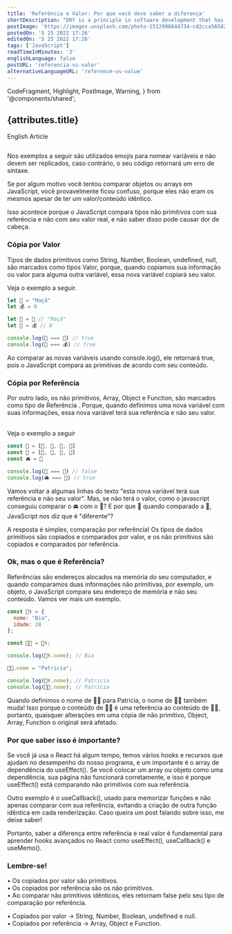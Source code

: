 ```yaml
---
title: 'Referência e Valor: Por que você deve saber a diferença'
shortDescription: "DRY is a principle in software development that has been followed by a large part of the programming community and basically"
postImage: 'https://images.unsplash.com/photo-1512998844734-cd2cca565822?crop=entropy&cs=tinysrgb&fm=jpg&ixlib=rb-1.2.1&q=80&raw_url=true&ixid=MnwxMjA3fDB8MHxwaG90by1wYWdlfHx8fGVufDB8fHx8&auto=format&fit=crop&w=1921'
postedOn: '5 25 2022 17:26'
editedOn: '5 25 2022 17:26'
tags: ['JavaScript']
readTimeInMinutes: '3'
englishLanguage: false
postURL: 'referencia-vs-valor'
alternativeLanguageURL: 'reference-vs-value'
---
```


  CodeFragment,
  Highlight,
  PostImage,
  Warning,
} from '@components/shared';

## {attributes.title}

<Link to={`/blog/${attributes.alternativeLanguageURL}`}>
  <div>English Article</div>
</Link>

<img
  src={mainImage}
  alt=''
  title='Imagem de David Jorre'
  className='MainImage'
/>

<Warning>
  Nos exemplos a seguir são utilizados emojis para nomear variáveis e não devem
  ser replicados, caso contrário, o seu código retornará um erro de síntaxe.
</Warning>

Se por algum motivo você tentou comparar <CodeFragment>objetos</CodeFragment> ou <CodeFragment>arrays</CodeFragment> em JavaScript, você provavelmente ficou confuso, porque eles não eram os mesmos apesar de ter um valor/conteúdo idêntico. <br/>

Isso acontece porque o JavaScript compara tipos não primitivos com sua <Highlight>referência</Highlight> e não com seu valor real, e não saber disso pode causar dor de cabeça.

### Cópia por Valor <br/>

Tipos de dados primitivos como <CodeFragment>String</CodeFragment>, <CodeFragment>Number</CodeFragment>, <CodeFragment>Boolean</CodeFragment>, <CodeFragment>undefined</CodeFragment>, <CodeFragment>null</CodeFragment>, são marcados como tipos <Highlight>Valor</Highlight>, porque, quando copiamos sua informação ou valor para alguma outra variável, essa nova variável copiará seu valor.

Veja o exemplo a seguir.

```js
let 🍎 = "Maçã"
let 💰 = 0

let 🍏 = 🍎 // "Maçã"
let 👜 = 💰 // 0

console.log(🍏 === 🍎) // true
console.log(👜 === 💰) // true
```

Ao comparar as novas variáveis usando <CodeFragment>console.log()</CodeFragment>, ele retornará <CodeFragment>true</CodeFragment>, pois o JavaScript compara as primitivas de acordo com seu conteúdo.

### Cópia por Referência

Por outro lado, os não primitivos, <CodeFragment>Array</CodeFragment>, <CodeFragment>Object</CodeFragment> e <CodeFragment>Function</CodeFragment>, são marcados como tipo de <Highlight>Referência</Highlight> . Porque, quando definimos uma nova variável com suas informações, essa nova variável terá sua referência e não seu valor.

<br />
Veja o exemplo a seguir

```js
const 🚗 = [💺, 💺, 💺, 💺]
const 🚓 = [💺, 💺, 💺, 💺]
const 🚘 = 🚗

console.log(🚓 === 🚗) // false
console.log(🚘 === 🚗) // true
```

Vamos voltar a algumas linhas do texto <Highlight>"esta nova variável terá sua referência e não seu valor"</Highlight>. Mas, se não terá o valor, como o javascript conseguiu comparar o 🚘 com o 🚗? E por que 🚓 quando comparado a 🚗, JavaScript nos diz que é "diferente"? <br/>

A resposta é simples, comparação por <Highlight>referência</Highlight>! Os tipos de dados primitivos são copiados e comparados por valor, e os não primitivos são copiados e comparados por referência.

### Ok, mas o que é Referência?

Referências são endereços alocados na memória do seu computador, e quando comparamos duas informações não primitivas, por exemplo, um <CodeFragment>objeto</CodeFragment>, o JavaScript compara seu endereço de memória e não seu conteúdo. Vamos ver mais um exemplo.

```js
const 👩‍⚕️ = {
  nome: "Bia",
  idade: 28
};

const 👩‍🍳 = 👩‍⚕️;

console.log(👩‍⚕️.nome); // Bia

👩‍🍳.nome = "Patricia";

console.log(👩‍⚕️.nome); // Patricia
console.log(👩‍🍳.nome); // Patricia
```

Quando definimos o nome de 👩‍🍳 para Patricia, o nome de 👩‍⚕️ também muda! Isso porque o conteúdo de 👩‍🍳 é uma <Highlight>referência</Highlight> ao conteúdo de 👩‍⚕️, portanto, quaisquer alterações em uma cópia de não primitivo, <CodeFragment>Object</CodeFragment>, <CodeFragment>Array</CodeFragment>, <CodeFragment >Function</CodeFragment> o original será afetado.

### Por que saber isso é importante?

Se você já usa o React há algum tempo, temos vários hooks e recursos que ajudam no desempenho do nosso programa, e um importante é o array de dependência do <CodeFragment>useEffect()</CodeFragment>. Se você colocar um array ou objeto como uma dependência, sua página não funcionará corretamente, e isso é porque <CodeFragment>useEffect()</CodeFragment> está comparando não primitivos com sua <Highlight>referência</Highlight>. <br/>

Outro exemplo é o <CodeFragment>useCallback()</CodeFragment>, usado para memorizar funções e não apenas comparar com sua referência, evitando a criação de outra função idêntica em cada renderização. Caso queira um post falando sobre isso, me deixe saber! <br/>

Portanto, saber a diferença entre <Highlight>referência</Highlight> e real <Highlight>valor</Highlight> é fundamental para aprender hooks avançados no React como <CodeFragment>useEffect()</CodeFragment>, <CodeFragment>useCallback()</CodeFragment> e <CodeFragment>useMemo()</CodeFragment>.

### <Highlight>Lembre-se!</Highlight>

• Os copiados por valor são primitivos. <br/>
• Os copiados por referência são os não primitivos. <br/>
• Ao comparar não primitivos idênticos, eles retornam <CodeFragment>false</CodeFragment> pelo seu tipo de comparação por <Highlight>referência</Highlight>. <br/>

• Copiados por valor → <CodeFragment>String</CodeFragment>, <CodeFragment>Number</CodeFragment>, <CodeFragment>Boolean</CodeFragment>, <CodeFragment>undefined</CodeFragment> e <CodeFragment>null</CodeFragment>. <br/>
• Copiados por referência → <CodeFragment>Array</CodeFragment>, <CodeFragment>Object</CodeFragment> e <CodeFragment>Function</CodeFragment>.
